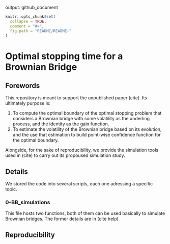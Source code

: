 output: github_document
  
<!-- README.md is generated from README.Rmd. Please edit that file -->

```r
knitr::opts_chunk$set(
  collapse = TRUE,
  comment = "#>",
  fig.path = "README/README-"
)
```

# Optimal stopping time for a Brownian Bridge

## Forewords

This repository is meant to support the unpublished paper (cite). Its ultimately purpose is:

1. To compute the optimal boundary of the optimal stopping problem that considers a Brownian bridge with some volatility as the underling process, and the identity as the gain function.
2. To estimate the volatility of the Brownian bridge based on its evolution, and the use that estimation to build point-wise confidence function for the optimal boundary.

Alongside, for the sake of reproducibility, we provide the simulation tools used in (cite) to carry out its propoused simulation study.

## Details

We stored the code into several scripts, each one adressing a specific topic. 

### 0-BB_simulations

This file hosts two functions, both of them can be used basically to simulate Brownian bridges. The former details are in (cite help)
 

## Reproducibility
